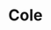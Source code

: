 
# Cole
<ProjectDetails
  region="Stormlands"
  house="House Cole"
  type="Castle"
  status="Completed"
  warp="/warp cole"
  projectLead="Tact327"
  dateStarted="2015-09-25T07:00:00+00:00"
  dateCompleted="2015-09-25T07:00:00+00:00"
/>
